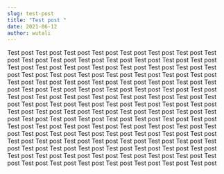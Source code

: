 ```yaml
---
slug: test-post
title: "Test post "
date: 2021-06-12
author: wutali
---
```

Test post Test post Test post Test post Test post Test post Test post Test post Test post Test post Test post Test post Test post Test post Test post Test post Test post Test post Test post Test post Test post Test post Test post Test post Test post Test post Test post Test post Test post Test post Test post Test post Test post Test post Test post Test post Test post Test post Test post Test post Test post Test post Test post Test post Test post Test post Test post Test post Test post Test post Test post Test post Test post Test post Test post Test post Test post Test post Test post Test post Test post Test post Test post Test post Test post Test post Test post Test post Test post Test post Test post Test post Test post Test post Test post Test post Test post Test post Test post Test post Test post Test post Test post Test post Test post Test post Test post Test post Test post Test post Test post Test post Test post Test post Test post Test post Test post Test post Test post Test post Test post Test post Test post Test post Test post Test post Test post Test post Test post Test post Test post Test post Test post Test post Test post Test post Test post Test post Test post Test post